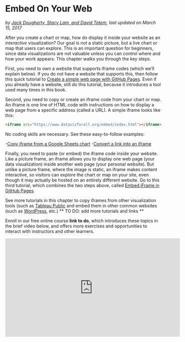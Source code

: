 # Embed On Your Web {#embed}
*by [Jack Dougherty, Stacy Lam, and David Tatem](authors), last updated on March 15, 2017*

After you create a chart or map, how do display it inside your website as an *interactive* visualization? Our goal is not a static picture, but a live chart or map that users can explore. This is an important question for beginners, since data visualizations are not valuable unless you can control where and how your work appears. This chapter walks you through the key steps.

First, you need to own a website that supports iframe codes (which we'll explain below). If you do not have a website that supports this, then follow this quick tutorial to [Create a simple web page with GitHub Pages](github-pages). Even if you already have a website, still do this tutorial, because it introduces a tool used many times in this book.

Second, you need to copy or create an iframe code from your chart or map. An iframe is one line of HTML code with instructions on how to display a web page from a specific address (called a URL). A simple iframe looks like this:

```html
<iframe src="https://www.datavizforall.org/embed/index.html"></iframe>
```
No coding skills are necessary. See these easy-to-follow examples:

-[Copy iframe from a Google Sheets chart](iframe-google-sheets/)
-[Convert a link into an iframe](link-to-iframe)

Finally, you need to paste (or embed) the iframe code inside your website. Like a picture frame, an iframe allows you to display one web page (your data visualization) inside another web page (your personal website). But unlike a picture frame, where the image is static, an iframe makes content interactive, so visitors can explore the chart or map on your site, even though it may actually be hosted on an entirely different website. Go to this third tutorial, which combines the two steps above, called [Embed iFrame in GitHub Pages](iframe-github).

See more tutorials in this chapter to copy iframes from other visualization tools (such as [Tableau Public](iframe-tableau) and embed them in other common websites (such as [WordPress](iframe-wordpress), etc.) ** TO DO: add more tutorials and links **

Enroll in our free online course **link to do**, which introduces these topics in the brief video below, and offers more exercises and opportunities to interact with instructors and other learners.

<iframe width="560" height="315" src="https://www.youtube.com/embed/RP1Zg_kbVGQ?rel=0" frameborder="0" allow="autoplay; encrypted-media" allowfullscreen></iframe>
